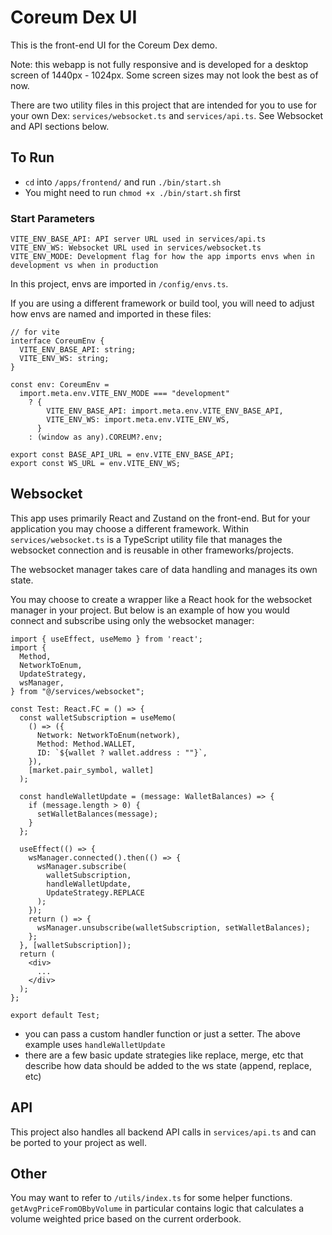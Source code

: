 # Coreum Dex UI

This is the front-end UI for the Coreum Dex demo.

Note: this webapp is not fully responsive and is developed for a desktop screen of 1440px - 1024px. Some screen sizes may not look the best as of now.

There are two utility files in this project that are intended for you to use for your own Dex: `services/websocket.ts` and `services/api.ts`. See Websocket and API sections below.

## To Run

- `cd` into `/apps/frontend/` and run `./bin/start.sh`
- You might need to run `chmod +x ./bin/start.sh` first

### Start Parameters

```
VITE_ENV_BASE_API: API server URL used in services/api.ts
VITE_ENV_WS: Websocket URL used in services/websocket.ts
VITE_ENV_MODE: Development flag for how the app imports envs when in development vs when in production
```

In this project, envs are imported in `/config/envs.ts`.

If you are using a different framework or build tool, you will need to adjust how envs are named and imported in these files:

```
// for vite
interface CoreumEnv {
  VITE_ENV_BASE_API: string;
  VITE_ENV_WS: string;
}

const env: CoreumEnv =
  import.meta.env.VITE_ENV_MODE === "development"
    ? {
        VITE_ENV_BASE_API: import.meta.env.VITE_ENV_BASE_API,
        VITE_ENV_WS: import.meta.env.VITE_ENV_WS,
      }
    : (window as any).COREUM?.env;

export const BASE_API_URL = env.VITE_ENV_BASE_API;
export const WS_URL = env.VITE_ENV_WS;
```

## Websocket

This app uses primarily React and Zustand on the front-end. But for your application you may choose a different framework. Within `services/websocket.ts` is a TypeScript utility file that manages the websocket connection and is reusable in other frameworks/projects.

The websocket manager takes care of data handling and manages its own state.

You may choose to create a wrapper like a React hook for the websocket manager in your project. But below is an example of how you would connect and subscribe using only the websocket manager:

```
import { useEffect, useMemo } from 'react';
import {
  Method,
  NetworkToEnum,
  UpdateStrategy,
  wsManager,
} from "@/services/websocket";

const Test: React.FC = () => {
  const walletSubscription = useMemo(
    () => ({
      Network: NetworkToEnum(network),
      Method: Method.WALLET,
      ID: `${wallet ? wallet.address : ""}`,
    }),
    [market.pair_symbol, wallet]
  );

  const handleWalletUpdate = (message: WalletBalances) => {
    if (message.length > 0) {
      setWalletBalances(message);
    }
  };

  useEffect(() => {
    wsManager.connected().then(() => {
      wsManager.subscribe(
        walletSubscription,
        handleWalletUpdate,
        UpdateStrategy.REPLACE
      );
    });
    return () => {
      wsManager.unsubscribe(walletSubscription, setWalletBalances);
    };
  }, [walletSubscription]);
  return (
    <div>
      ...
    </div>
  );
};

export default Test;
```

- you can pass a custom handler function or just a setter. The above example uses `handleWalletUpdate`
- there are a few basic update strategies like replace, merge, etc that describe how data should be added to the ws state (append, replace, etc)

## API

This project also handles all backend API calls in `services/api.ts` and can be ported to your project as well.

## Other

You may want to refer to `/utils/index.ts` for some helper functions. `getAvgPriceFromOBbyVolume` in particular contains logic that calculates a volume weighted price based on the current orderbook.
